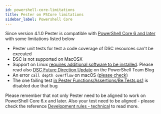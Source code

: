 ```yaml
---
id: powershell-core-limitations
title: Pester on PSCore limitations
sidebar_label: Powershell Core
---
```


Since version 4.1.0 Pester is compatible with
[PowerShell Core 6 and later](https://github.com/powershell/powershell)
with some limitations listed below

- Pester unit tests for test a code coverage of DSC resources can't be executed
- DSC is not supported on MacOSX
- Support on Linux [requires additional software to be installed](https://docs.microsoft.com/en-us/powershell/scripting/dsc/getting-started/lnxgettingstarted).
  Please read also [DSC Future Direction Update](https://blogs.msdn.microsoft.com/powershell/2017/09/12/dsc-future-direction-update/)
  on the PowerShell Team Blog
- An error `call depth overflow` on macOS
  ([please check](https://github.com/PowerShell/PowerShell/issues/4268))
- The one failing test [in Pester Functions/Assertions/Be.Tests.ps1](https://github.com/pester/Pester/blob/rel/4.x.x/Functions/Assertions/Be.Tests.ps1)
  is disabled due that bug

Please remember that not only Pester need to be aligned to work on PowerShell Core 6.x and later.
Also your test need to be aligned - please check the reference
[Development rules - technical](https://github.com/pester/Pester/wiki/Development-rules---technical)
to read more.

